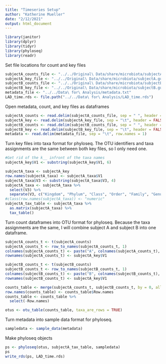 ```yaml
---
title: "Timeseries Setup"
author: "Katherine Mueller"
date: "2/12/2021"
output: html_document
---
```

```r
library(janitor)
library(dplyr)
library(tidyr)
library(phyloseq)
library(readr)
```

Set file locations for count and key files
```r
subjectA_counts_file <- "../../Original\ Data/share/microbiota/subjectA.gut.M"
subjectA_key_file <- "../../Original\ Data/share/microbiota/subjectA.gut.key"
subjectB_counts_file <- "../../Original\ Data/share/microbiota/subjectB.gut.M"
subjectB_key_file <- "../../Original\ Data/share/microbiota/subjectB.gut.key"
metadata_file <- "../../Data\ for\ Analysis/metadata.txt"
LAD_time.rds <- file.path("../../Data\ for\ Analysis/LAD_time.rds")
```

Open metadata, count, and key files as dataframes
```r
subjectA_counts <- read.delim(subjectA_counts_file, sep = " ", header = FALSE)
subjectA_key <- read.delim(subjectA_key_file, sep = "\t", header = FALSE)
subjectB_counts <- read.delim(subjectB_counts_file, sep = " ", header = FALSE)
subjectB_key <- read.delim(subjectB_key_file, sep = "\t", header = FALSE)
metadata <- read.delim(metadata_file, sep = "\t", row.names = 1)
```

Turn key files into taxa format for phyloseq. The OTU identifiers and taxa assignments are the same between both key files, so I only need one.
```r
#Get rid of the k__ infront of the taxa names
subjectA_key$V1 <- substring(subjectA_key$V1, 6)
```
```r
subjectA_taxa <- subjectA_key
row.names(subjectA_taxa) <- subjectA_taxa$V1
subjectA_taxa$V3 <- substring(subjectA_taxa$V3, 4)
subjectA_taxa <- subjectA_taxa %>%
  select(V3) %>%
  separate(V3, c("Kingdom", "Phylum", "Class", "Order", "Family", "Genus", "Species"), sep = ";.__")
#class(row.names(subjectA_taxa)) <- "numeric"
subjectA_tax_table <- subjectA_taxa %>%
  as.matrix(subjectA_taxa) %>%
  tax_table()
```

Turn count dataframes into OTU format for phyloseq. Because the taxa assignments are the same, I will combine subject A and subject B into one dataframe.
```r
subjectA_counts_t <- t(subjectA_counts)
subjectA_counts_t <- row_to_names(subjectA_counts_t, 1)
colnames(subjectA_counts_t) <- paste("A", colnames(subjectA_counts_t), sep = "_")
rownames(subjectA_counts_t) <- subjectA_key$V1

subjectB_counts_t <- t(subjectB_counts)
subjectB_counts_t <- row_to_names(subjectB_counts_t, 1)
colnames(subjectB_counts_t) <- paste("B", colnames(subjectB_counts_t), sep = "_")
rownames(subjectB_counts_t) <- subjectA_key$V1

counts_table <- merge(subjectA_counts_t, subjectB_counts_t, by = 0, all = TRUE)
row.names(counts_table) <- counts_table$Row.names
counts_table <- counts_table %>%
  select(-Row.names)

otus <- otu_table(counts_table, taxa_are_rows = TRUE)
```

Turn metadata into sample data format for phyloseq.
```r
sampledata <- sample_data(metadata)
```

Make phyloseq objects
```r
ps <- phyloseq(otus, subjectA_tax_table, sampledata)
ps
write_rds(ps, LAD_time.rds)
```
